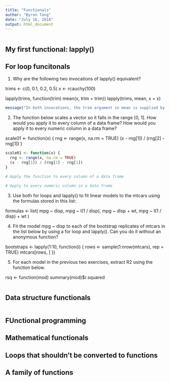 ```yaml
---
title: "Functionals"
author: "Byron Tang"
date: "July 16, 2018"
output: html_document
---
```


```r

```

## My first functional: lapply()
## For loop funcitonals

1. Why are the following two invocations of lapply() equivalent?

trims <- c(0, 0.1, 0.2, 0.5)
x <- rcauchy(100)

lapply(trims, function(trim) mean(x, trim = trim))
lapply(trims, mean, x = x)

```r
message("In both invocations, the trim argument in mean is supplied by each element in trims while the x argument is constantly the x vector. Therefore, the outputs are the same.")
```

2. The function below scales a vector so it falls in the range [0, 1]. How would you apply it to every column of a data frame? How would you apply it to every numeric column in a data frame?

scale01 <- function(x) {
  rng <- range(x, na.rm = TRUE)
  (x - rng[1]) / (rng[2] - rng[1])
}

```r
scale01 <- function(x) {
  rng <- range(x, na.rm = TRUE)
  (x - rng[1]) / (rng[2] - rng[1])
}

# Apply the function to every column of a data frame

# Apply to every numeric column in a data frame
```

3. Use both for loops and lapply() to fit linear models to the mtcars using the formulas stored in this list:

formulas <- list(
  mpg ~ disp,
  mpg ~ I(1 / disp),
  mpg ~ disp + wt,
  mpg ~ I(1 / disp) + wt
)

4. Fit the model mpg ~ disp to each of the bootstrap replicates of mtcars in the list below by using a for loop and lapply(). Can you do it without an anonymous function?

bootstraps <- lapply(1:10, function(i) {
  rows <- sample(1:nrow(mtcars), rep = TRUE)
  mtcars[rows, ]
})

5. For each model in the previous two exercises, extract R2 using the function below.

rsq <- function(mod) summary(mod)$r.squared

```r
```

## Data structure functionals

```r

```

## FUnctional programming

## Mathematical functionals

## Loops that shouldn't be converted to functions

## A family of functions